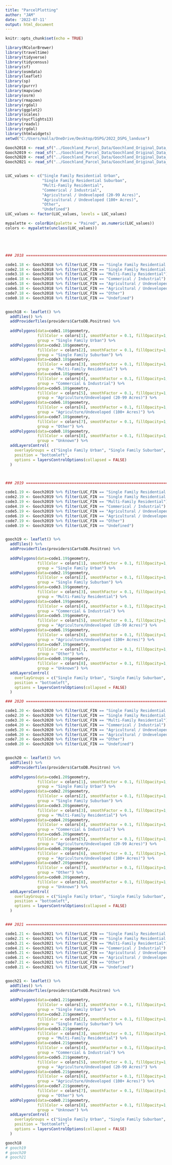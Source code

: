 ```yaml
---
title: "ParcelPlotting"
author: "JAM"
date: '2022-07-11'
output: html_document
---
```


```r
knitr::opts_chunk$set(echo = TRUE)

library(RColorBrewer)
library(traveltime)
library(tidyverse)
library(tidycensus)
library(sf)
library(osmdata)
library(leaflet)
library(sp)
library(purrr)
library(mapview)
library(osrm)
library(rmapzen)
library(rgdal)
library(ggplot2)
library(scales)
library(nycflights13)
library(readxl)
library(rgdal)
library(htmlwidgets)
setwd("C:/Users/malla/OneDrive/Desktop/DSPG/2022_DSPG_landuse")
```


```r

Gooch2018 <- read_sf("../Goochland_Parcel_Data/Goochland_Original_Data_FIN/Gooch2018FIN.shp")
Gooch2019 <- read_sf("../Goochland_Parcel_Data/Goochland_Original_Data_FIN/Gooch2019FIN.shp")
Gooch2020 <- read_sf("../Goochland_Parcel_Data/Goochland_Original_Data_FIN/Gooch2020FIN.shp")
Gooch2021 <- read_sf("../Goochland_Parcel_Data/Goochland_Original_Data_FIN/Gooch2021FIN.shp")


LUC_values <- c("Single Family Residential Urban", 
                "Single Family Residential Suburban", 
                "Multi-Family Residential", 
                "Commerical / Industrial", 
                "Agricultural / Undeveloped (20-99 Acres)", 
                "Agricultural / Undeveloped (100+ Acres)", 
                "Other", 
                "Undefined")
LUC_values <- factor(LUC_values, levels = LUC_values)

mypalette <- colorBin(palette = "Paired", as.numeric(LUC_values))
colors <- mypalette(unclass(LUC_values))





### 2018 ==========================================================================

code1.18 <- Gooch2018 %>% filter(LUC_FIN == "Single Family Residential Urban")
code2.18 <- Gooch2018 %>% filter(LUC_FIN == "Single Family Residential Suburban")
code3.18 <- Gooch2018 %>% filter(LUC_FIN == "Multi-Family Residential")
code4.18 <- Gooch2018 %>% filter(LUC_FIN == "Commerical / Industrial")
code5.18 <- Gooch2018 %>% filter(LUC_FIN == "Agricultural / Undeveloped (20-99 Acres)")
code6.18 <- Gooch2018 %>% filter(LUC_FIN == "Agricultural / Undeveloped (100+ Acres)")
code7.18 <- Gooch2018 %>% filter(LUC_FIN == "Other")
code0.18 <- Gooch2018 %>% filter(LUC_FIN == "Undefined")


gooch18 <- leaflet() %>%
  addTiles() %>%
  addProviderTiles(providers$CartoDB.Positron) %>%
  
  addPolygons(data=code1.18$geometry, 
              fillColor = colors[1], smoothFactor = 0.1, fillOpacity=1, stroke = FALSE,
              group = "Single Family Urban") %>%
  addPolygons(data=code2.18$geometry, 
              fillColor = colors[2], smoothFactor = 0.1, fillOpacity=1, stroke = FALSE,
              group = "Single Family Suburban") %>%
  addPolygons(data=code3.18$geometry, 
              fillColor = colors[3], smoothFactor = 0.1, fillOpacity=1, stroke = FALSE,
              group = "Multi-Family Residential") %>%
  addPolygons(data=code4.18$geometry, 
              fillColor = colors[4], smoothFactor = 0.1, fillOpacity=1, stroke = FALSE,
              group = "Commercial & Industrial") %>%
  addPolygons(data=code5.18$geometry, 
              fillColor = colors[5], smoothFactor = 0.1, fillOpacity=1, stroke = FALSE,
              group = "Agriculture/Undeveloped (20-99 Acres)") %>%
  addPolygons(data=code6.18$geometry, 
              fillColor = colors[6], smoothFactor = 0.1, fillOpacity=1, stroke = FALSE,
              group = "Agriculture/Undeveloped (100+ Acres)") %>%
  addPolygons(data=code7.18$geometry, 
              fillColor = colors[7], smoothFactor = 0.1, fillOpacity=1, stroke = FALSE,
              group = "Other") %>%
  addPolygons(data=code0.18$geometry, 
              fillColor = colors[8], smoothFactor = 0.1, fillOpacity=1, stroke = FALSE,
              group = "Unknown") %>%
  addLayersControl(
    overlayGroups = c("Single Family Urban", "Single Family Suburban", "Multi-Family Residential", "Commercial & Industrial", "Agriculture/Undeveloped (20-99 Acres)", "Agriculture/Undeveloped (100+ Acres)", "Other", "Unknown"),
    position = "bottomleft",
    options = layersControlOptions(collapsed = FALSE)
  )



### 2019 ==========================================================================

code1.19 <- Gooch2019 %>% filter(LUC_FIN == "Single Family Residential Urban")
code2.19 <- Gooch2019 %>% filter(LUC_FIN == "Single Family Residential Suburban")
code3.19 <- Gooch2019 %>% filter(LUC_FIN == "Multi-Family Residential")
code4.19 <- Gooch2019 %>% filter(LUC_FIN == "Commerical / Industrial")
code5.19 <- Gooch2019 %>% filter(LUC_FIN == "Agricultural / Undeveloped (20-99 Acres)")
code6.19 <- Gooch2019 %>% filter(LUC_FIN == "Agricultural / Undeveloped (100+ Acres)")
code7.19 <- Gooch2019 %>% filter(LUC_FIN == "Other")
code0.19 <- Gooch2019 %>% filter(LUC_FIN == "Undefined")


gooch19 <- leaflet() %>%
  addTiles() %>%
  addProviderTiles(providers$CartoDB.Positron) %>%
  
  addPolygons(data=code1.19$geometry, 
              fillColor = colors[1], smoothFactor = 0.1, fillOpacity=1, stroke = FALSE,
              group = "Single Family Urban") %>%
  addPolygons(data=code2.19$geometry, 
              fillColor = colors[2], smoothFactor = 0.1, fillOpacity=1, stroke = FALSE,
              group = "Single Family Suburban") %>%
  addPolygons(data=code3.19$geometry, 
              fillColor = colors[3], smoothFactor = 0.1, fillOpacity=1, stroke = FALSE,
              group = "Multi-Family Residential") %>%
  addPolygons(data=code4.19$geometry, 
              fillColor = colors[4], smoothFactor = 0.1, fillOpacity=1, stroke = FALSE,
              group = "Commercial & Industrial") %>%
  addPolygons(data=code5.19$geometry, 
              fillColor = colors[5], smoothFactor = 0.1, fillOpacity=1, stroke = FALSE,
              group = "Agriculture/Undeveloped (20-99 Acres)") %>%
  addPolygons(data=code6.19$geometry, 
              fillColor = colors[6], smoothFactor = 0.1, fillOpacity=1, stroke = FALSE,
              group = "Agriculture/Undeveloped (100+ Acres)") %>%
  addPolygons(data=code7.19$geometry, 
              fillColor = colors[7], smoothFactor = 0.1, fillOpacity=1, stroke = FALSE,
              group = "Other") %>%
  addPolygons(data=code0.19$geometry, 
              fillColor = colors[8], smoothFactor = 0.1, fillOpacity=1, stroke = FALSE,
              group = "Unknown") %>%
  addLayersControl(
    overlayGroups = c("Single Family Urban", "Single Family Suburban", "Multi-Family Residential", "Commercial & Industrial", "Agriculture/Undeveloped (20-99 Acres)", "Agriculture/Undeveloped (100+ Acres)", "Other", "Unknown"),
    position = "bottomleft",
    options = layersControlOptions(collapsed = FALSE)
  )

### 2020 ==========================================================================

code1.20 <- Gooch2020 %>% filter(LUC_FIN == "Single Family Residential Urban")
code2.20 <- Gooch2020 %>% filter(LUC_FIN == "Single Family Residential Suburban")
code3.20 <- Gooch2020 %>% filter(LUC_FIN == "Multi-Family Residential")
code4.20 <- Gooch2020 %>% filter(LUC_FIN == "Commerical / Industrial")
code5.20 <- Gooch2020 %>% filter(LUC_FIN == "Agricultural / Undeveloped (20-99 Acres)")
code6.20 <- Gooch2020 %>% filter(LUC_FIN == "Agricultural / Undeveloped (100+ Acres)")
code7.20 <- Gooch2020 %>% filter(LUC_FIN == "Other")
code0.20 <- Gooch2020 %>% filter(LUC_FIN == "Undefined")


gooch20 <- leaflet() %>%
  addTiles() %>%
  addProviderTiles(providers$CartoDB.Positron) %>%
  
  addPolygons(data=code1.20$geometry, 
              fillColor = colors[1], smoothFactor = 0.1, fillOpacity=1, stroke = FALSE,
              group = "Single Family Urban") %>%
  addPolygons(data=code2.20$geometry, 
              fillColor = colors[2], smoothFactor = 0.1, fillOpacity=1, stroke = FALSE,
              group = "Single Family Suburban") %>%
  addPolygons(data=code3.20$geometry, 
              fillColor = colors[3], smoothFactor = 0.1, fillOpacity=1, stroke = FALSE,
              group = "Multi-Family Residential") %>%
  addPolygons(data=code4.20$geometry, 
              fillColor = colors[4], smoothFactor = 0.1, fillOpacity=1, stroke = FALSE,
              group = "Commercial & Industrial") %>%
  addPolygons(data=code5.20$geometry, 
              fillColor = colors[5], smoothFactor = 0.1, fillOpacity=1, stroke = FALSE,
              group = "Agriculture/Undeveloped (20-99 Acres)") %>%
  addPolygons(data=code6.20$geometry, 
              fillColor = colors[6], smoothFactor = 0.1, fillOpacity=1, stroke = FALSE,
              group = "Agriculture/Undeveloped (100+ Acres)") %>%
  addPolygons(data=code7.20$geometry, 
              fillColor = colors[7], smoothFactor = 0.1, fillOpacity=1, stroke = FALSE,
              group = "Other") %>%
  addPolygons(data=code0.20$geometry, 
              fillColor = colors[8], smoothFactor = 0.1, fillOpacity=1, stroke = FALSE,
              group = "Unknown") %>%
  addLayersControl(
    overlayGroups = c("Single Family Urban", "Single Family Suburban", "Multi-Family Residential", "Commercial & Industrial", "Agriculture/Undeveloped (20-99 Acres)", "Agriculture/Undeveloped (100+ Acres)", "Other", "Unknown"),
    position = "bottomleft",
    options = layersControlOptions(collapsed = FALSE)
  )


### 2021 ==========================================================================

code1.21 <- Gooch2021 %>% filter(LUC_FIN == "Single Family Residential Urban")
code2.21 <- Gooch2021 %>% filter(LUC_FIN == "Single Family Residential Suburban")
code3.21 <- Gooch2021 %>% filter(LUC_FIN == "Multi-Family Residential")
code4.21 <- Gooch2021 %>% filter(LUC_FIN == "Commerical / Industrial")
code5.21 <- Gooch2021 %>% filter(LUC_FIN == "Agricultural / Undeveloped (20-99 Acres)")
code6.21 <- Gooch2021 %>% filter(LUC_FIN == "Agricultural / Undeveloped (100+ Acres)")
code7.21 <- Gooch2021 %>% filter(LUC_FIN == "Other")
code0.21 <- Gooch2021 %>% filter(LUC_FIN == "Undefined")


gooch21 <- leaflet() %>%
  addTiles() %>%
  addProviderTiles(providers$CartoDB.Positron) %>%
  
  addPolygons(data=code1.21$geometry, 
              fillColor = colors[1], smoothFactor = 0.1, fillOpacity=1, stroke = FALSE,
              group = "Single Family Urban") %>%
  addPolygons(data=code2.21$geometry, 
              fillColor = colors[2], smoothFactor = 0.1, fillOpacity=1, stroke = FALSE,
              group = "Single Family Suburban") %>%
  addPolygons(data=code3.21$geometry, 
              fillColor = colors[3], smoothFactor = 0.1, fillOpacity=1, stroke = FALSE,
              group = "Multi-Family Residential") %>%
  addPolygons(data=code4.21$geometry, 
              fillColor = colors[4], smoothFactor = 0.1, fillOpacity=1, stroke = FALSE,
              group = "Commercial & Industrial") %>%
  addPolygons(data=code5.21$geometry, 
              fillColor = colors[5], smoothFactor = 0.1, fillOpacity=1, stroke = FALSE,
              group = "Agriculture/Undeveloped (20-99 Acres)") %>%
  addPolygons(data=code6.21$geometry, 
              fillColor = colors[6], smoothFactor = 0.1, fillOpacity=1, stroke = FALSE,
              group = "Agriculture/Undeveloped (100+ Acres)") %>%
  addPolygons(data=code7.21$geometry, 
              fillColor = colors[7], smoothFactor = 0.1, fillOpacity=1, stroke = FALSE,
              group = "Other") %>%
  addPolygons(data=code0.21$geometry, 
              fillColor = colors[8], smoothFactor = 0.1, fillOpacity=1, stroke = FALSE,
              group = "Unknown") %>%
  addLayersControl(
    overlayGroups = c("Single Family Urban", "Single Family Suburban", "Multi-Family Residential", "Commercial & Industrial", "Agriculture/Undeveloped (20-99 Acres)", "Agriculture/Undeveloped (100+ Acres)", "Other", "Unknown"),
    position = "bottomleft",
    options = layersControlOptions(collapsed = FALSE)
  )
```


```r
gooch18
# gooch19
# gooch20
# gooch21
```


